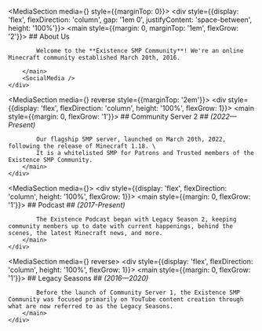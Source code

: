 

<MediaSection media={<ScreenshotCarousel />} style={{marginTop: 0}}>
    <div style={{display: 'flex', flexDirection: 'column', gap: '1em 0', justifyContent: 'space-between', height: '100%'}}>
        <main style={{margin: 0, marginTop: '1em', flexGrow: '2'}}>
            ## About Us

            Welcome to the **Existence SMP Community**! We're an online Minecraft community established March 20th, 2016.

        </main>
        <SocialMedia />
    </div>

</MediaSection>

<MediaSection media={<YouTubeVideo id="mGpEINUBZN8" />} reverse style={{marginTop: '2em'}}>
    <div style={{display: 'flex', flexDirection: 'column', height: '100%', flexGrow: 1}}>
        <main style={{margin: 0, flexGrow: '1'}}>
            ## Community Server 2
            ## _(2022—Present)_

            Our flagship SMP server, launched on March 20th, 2022, following the release of Minecraft 1.18. \
            It is a whitelisted SMP for Patrons and Trusted members of the Existence SMP Community.
        </main>
    </div>

</MediaSection>

<MediaSection media={<YouTubePlaylist id="PLSFAhfRdE2oPj8DbOOJNOCHMx9JF6M9l3" />}>
    <div style={{display: 'flex', flexDirection: 'column', height: '100%', flexGrow: 1}}>
        <main style={{margin: 0, flexGrow: '1'}}>
            ## Podcast
            ## _(2017-Present)_

            The Existence Podcast began with Legacy Season 2, keeping community members up to date with current happenings, behind the scenes, the latest Minecraft news, and more.
        </main>
    </div>

</MediaSection>

<MediaSection media={<YouTubePlaylist id="PLSFAhfRdE2oMIky9dSgsGmQmtFoyTkEmp" />} reverse>
    <div style={{display: 'flex', flexDirection: 'column', height: '100%', flexGrow: 1}}>
        <main style={{margin: 0, flexGrow: '1'}}>
            ## Legacy Seasons
            ## _(2016—2020)_

            Before the launch of Community Server 1, the Existence SMP Community was focused primarily on YouTube content creation through what are now referred to as the Legacy Seasons.
        </main>
    </div>

</MediaSection>
